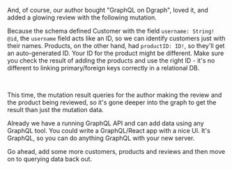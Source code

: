
And, of course, our author bought "GraphQL on Dgraph", loved it, and added a glowing review with the following mutation.  

Because the schema defined Customer with the field `username: String! @id`, the `username` field acts like an ID, so we can identify customers just with their names.  Products, on the other hand, had `productID: ID!`, so they'll get an auto-generated ID.  Your ID for the product might be different.  Make sure you check the result of adding the products and use the right ID -  it's no different to linking primary/foreign keys correctly in a relational DB.

<GraphiQLWrapper defaultQuery={quickStartMut2} />
<br />

This time, the mutation result queries for the author making the review and the product being reviewed, so it's gone deeper into the graph to get the result than just the mutation data.

Already we have a running GraphQL API and can add data using any GraphQL tool. You could write a GraphQL/React app with a nice UI. It's GraphQL, so you can do anything GraphQL with your new server.

Go ahead, add some more customers, products and reviews and then move on to querying data back out.


